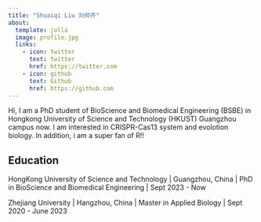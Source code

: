 ```yaml
---
title: "Shuaiqi Liu 刘帅齐"
about:
  template: jolla
  image: profile.jpg
  links:
    - icon: twitter
      text: twitter
      href: https://twitter.com
    - icon: github
      text: Github
      href: https://github.com
---
```


Hi, I am a PhD student of BioScience and Biomedical Engineering (BSBE) in Hongkong University of Science and Technology (HKUST) Guangzhou campus now. I am interested in CRISPR-Cas13 system and evolotion biology. In addition, i am a super fan of R!!

## Education

HongKong University of Science and Technology | Guangzhou, China |
PhD in BioScience and Biomedical Engineering | Sept 2023 - Now

Zhejiang University | Hangzhou, China |
Master in Applied Biology | Sept 2020 - June 2023
